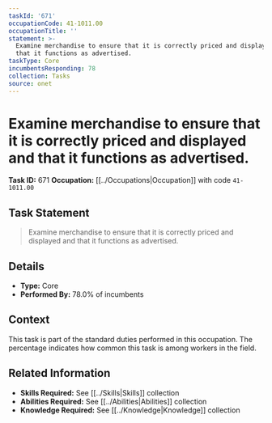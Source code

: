 ```yaml
---
taskId: '671'
occupationCode: 41-1011.00
occupationTitle: ''
statement: >-
  Examine merchandise to ensure that it is correctly priced and displayed and
  that it functions as advertised.
taskType: Core
incumbentsResponding: 78
collection: Tasks
source: onet
---
```

# Examine merchandise to ensure that it is correctly priced and displayed and that it functions as advertised.

**Task ID:** 671
**Occupation:** [[../Occupations|Occupation]] with code `41-1011.00`

## Task Statement

> Examine merchandise to ensure that it is correctly priced and displayed and that it functions as advertised.

## Details

- **Type:** Core
- **Performed By:** 78.0% of incumbents

## Context

This task is part of the standard duties performed in this occupation. The percentage indicates how common this task is among workers in the field.

## Related Information

- **Skills Required:** See [[../Skills|Skills]] collection
- **Abilities Required:** See [[../Abilities|Abilities]] collection
- **Knowledge Required:** See [[../Knowledge|Knowledge]] collection
